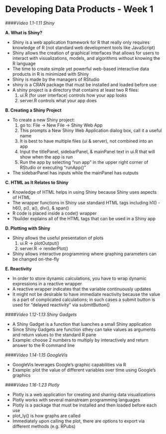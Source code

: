 Developing Data Products - Week 1 
==============================================

####*Video 1.1-1.11 Shiny*

**A. What is Shiny?**

- Shiny is a web application framework for R that really only requires knowledge of R (not standard web development tools like JavaScript)
- Shiny allows the creation of graphical interfaces that allows for users to interact with visualizations, models, and algorithms without knowing the R language
- The time to create simple yet powerful web-based interactive data products in R is minimized with Shiny
- Shiny is made by the managers of RStudio
- shiny is a CRAN package that must be installed and loaded before use
- A shiny project is a directory that contains at least two R files:
    1) ui.R (for user interface) controls how your app looks
    2) server.R controls what your app does

**B. Creating a Shiny Project**

- To create a new Shiny project: 
    1) go to: File -> New File -> Shiny Web App
    2) This prompts a New Shiny Web Application dialog box, call it a useful name
    3) It is best to have multiple files (ui & server), not combined into an app
    4) Input the titlePanel, sidebarPanel, & mainPanel text in ui.R that will show when the app is run
    5) Run the app by selecting "run app" in the upper right corner of RStudio or executing "runApp()"
- The sidebarPanel has inputs while the mainPanel has outputs
    
**C. HTML as It Relates to Shiny**

- Knowledge of HTML helps in using Shiny because Shiny uses aspects of HTML
- The wrapper functions in Shiny use standard HTML tags including h1() - h6(), p(), a(), div(), & span()
- R code is placed inside a code() wrapper
- ?builder explains all of the HTML tags that can be used in a Shiny app

**D. Plotting with Shiny**

- Shiny allows the useful presentation of plots
    1) ui.R -> plotOutput()
    2) server.R -> renderPlot() 
- Shiny allows interactive programming where graphing parameters can be changed on-the-fly

**E. Reactivity**

- In order to store dynamic calculations, you have to wrap dynamic expressions in a reactive wrapper
- A reactive wrapper indicates that the variable continuously updates 
- It might not be desirable to have immediate reactivity because the value is a part of complicated calculations; in such cases a submit button is used for "delayed reactivity" via submitButton()

####*Video 1.12-1.13 Shiny Gadgets*

- A Shiny Gadget is a function that luanches a small Shiny application
- Since Shiny Gadgets are function sthey can take values as arguments and return values to the standard R pane
- Example: choose 2 numbers to multiply by interactively and return answer to the R command line

####*Video 1.14-1.15 GoogleVis*

- GoogleVis leverages Google's graphic capabilities via R
- Example: plot the value of different variables over time using Google's graphics

####*Video 1.16-1.23 Plotly*

- Plotly is a web application for creating and sharing data visualizations
- Plotly works with several mainstream programming languages
- Plotly is a package that must be installed and then loaded before each use
- plot_ly() is how graphs are called
- Immediately upon calling the plot, there are options to export via different methods (e.g. RPubs)
